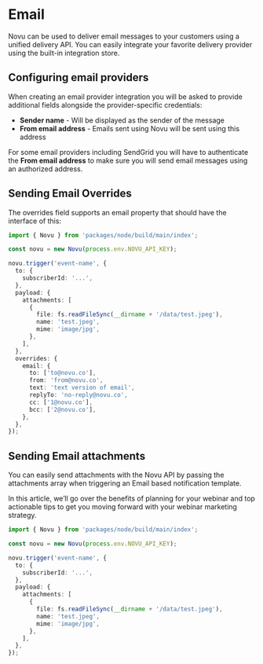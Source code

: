 
# Email

Novu can be used to deliver email messages to your customers using a unified delivery API. You can easily integrate your favorite delivery provider using the built-in integration store.

## Configuring email providers

When creating an email provider integration you will be asked to provide additional fields alongside the provider-specific credentials:

- **Sender name** - Will be displayed as the sender of the message
- **From email address** - Emails sent using Novu will be sent using this address

For some email providers including SendGrid you will have to authenticate the **From email address** to make sure you will send email messages using an authorized address.

## Sending Email Overrides

The overrides field supports an email property that should have the interface of this:

```ts
import { Novu } from 'packages/node/build/main/index';

const novu = new Novu(process.env.NOVU_API_KEY);

novu.trigger('event-name', {
  to: {
    subscriberId: '...',
  },
  payload: {
    attachments: [
      {
        file: fs.readFileSync(__dirname + '/data/test.jpeg'),
        name: 'test.jpeg',
        mime: 'image/jpg',
      },
    ],
  },
  overrides: {
    email: {
      to: ['to@novu.co'],
      from: 'from@novu.co',
      text: 'text version of email',
      replyTo: 'no-reply@novu.co',
      cc: ['1@novu.co'],
      bcc: ['2@novu.co'],
    },
  },
});
```

## Sending Email attachments

You can easily send attachments with the Novu API by passing the attachments array when triggering an Email based notification template.

In this article, we’ll go over the benefits of planning for your webinar and top actionable tips to get you moving forward with your webinar marketing strategy.

<Tabs>
  <TabItem value="nodejs" label="Node.js" default>

```ts
import { Novu } from 'packages/node/build/main/index';

const novu = new Novu(process.env.NOVU_API_KEY);

novu.trigger('event-name', {
  to: {
    subscriberId: '...',
  },
  payload: {
    attachments: [
      {
        file: fs.readFileSync(__dirname + '/data/test.jpeg'),
        name: 'test.jpeg',
        mime: 'image/jpg',
      },
    ],
  },
});
```

  </TabItem>
</Tabs>
